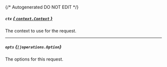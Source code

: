 {/* Autogenerated DO NOT EDIT  */}
##### `ctx` [*{ `context.Context` }*](https://pkg.go.dev/context#Context)
The context to use for the request.

---
##### `opts` *{`[]operations.Option`}*
The options for this request.



